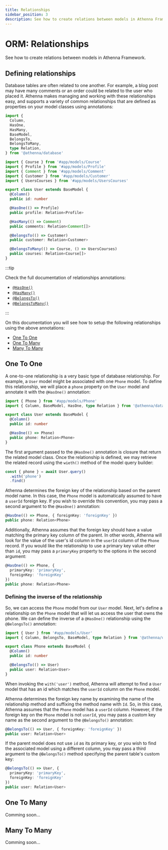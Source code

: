 ```yaml
---
title: Relationships
sidebar_position: 3
description: See how to create relations between models in Athenna Framework.
---
```


# ORM: Relationships

See how to create relations between models in Athenna Framework.

## Defining relationships

Database tables are often related to one another. For example, a 
blog post may have many comments or an order could be related to 
the user who placed it. Athenna makes managing and working with 
these relationships easy, and supports a variety of common 
relationships that are defined as properties on your model classes
using annotations:

```typescript
import {
  Column,
  HasOne,
  HasMany,
  BaseModel,
  BelongsTo,
  BelongsToMany,
  type Relation,
} from '@athenna/database'

import { Course } from '#app/models/Course'
import { Profile } from '#app/models/Profile'
import { Comment } from '#app/models/Comment'
import { Customer } from '#app/models/Customer'
import { UsersCourses } from '#app/models/UsersCourses'

export class User extends BaseModel {
  @Column()
  public id: number 

  @HasOne(() => Profile)
  public profile: Relation<Profile> 

  @HasMany(() => Comment)
  public comments: Relation<Comment[]> 

  @BelongsTo(() => Customer)
  public customer: Relation<Customer> 

  @BelongsToMany(() => Course, () => UsersCourses) 
  public courses: Relation<Course[]> 
}
```

:::tip

Check the full documentation of relationships annotations:

- [`@HasOne()`](/docs/orm/annotations#has-one)
- [`@HasMany()`](/docs/orm/annotations#has-many)
- [`@BelongsTo()`](/docs/orm/annotations#belongs-to)
- [`@BelongsToMany()`](/docs/orm/annotations#belongs-to-many)

:::

On this documentation you will see how to setup the following
relationships using the above annotations:

- [One To One](/docs/orm/relationships#one-to-one)
- [One To Many](/docs/orm/relationships#one-to-many)
- [Many To Many](/docs/orm/relationships#many-to-many)

## One To One

A one-to-one relationship is a very basic type of database relationship. 
For example, a `User` model might be associated with one `Phone` model. 
To define this relationship, we will place a `phone` property on the `User` 
model and annotate it with the `@HasOne()` annotation:

```typescript
import { Phone } from '#app/models/Phone'
import { Column, BaseModel, HasOne, type Relation } from '@athenna/database'

export class User extends BaseModel {
  @Column()
  public id: number

  @HasOne(() => Phone)
  public phone: Relation<Phone> 
}
```

The first argument passed to the `@HasOne()` annotation is closure
that return the related model class. Once the relationship is defined, 
we may retrieve the related record using the `wieth()` method of the
model query builder:

```typescript
const { phone } = await User.query()
  .with('phone')
  .find()
```

Athenna determines the foreign key of the relationship based on the 
parent model name. In this case, the `Phone` model is automatically 
assumed to have a `userId` foreign key. If you wish to override this 
convention, you may pass a second argument to the `@HasOne()` annotation:

```typescript
@HasOne(() => Phone, { foreignKey: 'foreignKey' })
public phone: Relation<Phone> 
```

Additionally, Athenna assumes that the foreign key should have a 
value matching the primary key column of the parent. In other words, 
Athenna will look for the value of the user's id column in the `userId` 
column of the `Phone` record. If you would like the relationship to 
use a primary key value other than `id`, you may pass a `primaryKey`
property to the options in the second argument:

```typescript
@HasOne(() => Phone, {
  primaryKey: 'primaryKey',
  foreignKey: 'foreignKey'
})
public phone: Relation<Phone> 
```

### Defining the inverse of the relationship

So, we can access the `Phone` model from our `User` model. 
Next, let's define a relationship on the `Phone` model that 
will let us access the user that owns the phone. We can define 
the inverse of a `@HasOne()` relationship using the `@BelongsTo()` 
annotation:

```typescript
import { User } from '#app/models/User'
import { Column, BelongsTo, BaseModel, type Relation } from '@athenna/database'

export class Phone extends BaseModel {
  @Column()
  public id: number

  @BelongsTo(() => User)
  public user: Relation<User> 
}
```

When invoking the `with('user')` method, Athenna will attempt to find 
a `User` model that has an id which matches the `userId` column on the 
`Phone` model.

Athenna determines the foreign key name by examining the name of the 
relationship method and suffixing the method name with `Id`. So, in 
this case, Athenna assumes that the `Phone` model has a `userId` 
column. However, if the foreign key on the `Phone` model is not `userId`, 
you may pass a custom key name as the second argument to the `@BelongsTo()`
annotation:

```typescript
@BelongsTo(() => User, { foreignKey: 'foreignKey' })
public user: Relation<User> 
```

If the parent model does not use `id` as its primary key, or you wish 
to find the associated model using a different column, you may pass a 
third argument to the `@BelongsTo()` method specifying the parent 
table's custom key:

```typescript
@BelongsTo(() => User, { 
  primaryKey: 'primaryKey',
  foreignKey: 'foreignKey' 
})
public user: Relation<User> 
```

## One To Many

Comming soon...

## Many To Many

Comming soon...

